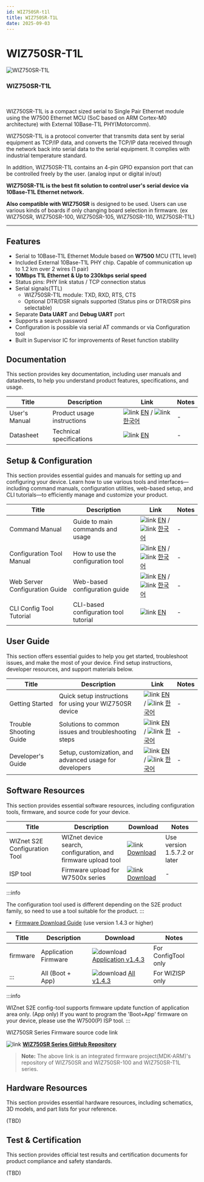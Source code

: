 ```yaml
---
id: WIZ750SR-t1l
title: WIZ750SR-T1L
date: 2025-09-03
---
```



# WIZ750SR-T1L

<div className="main-card">
  <img src="/img/products/wiz750sr-t1l/wiz750sr-t1l_3d.png" alt="WIZ750SR-T1L" />
  <div>
    <h3>WIZ750SR-T1L</h3>
    <br />
    <p>
      WIZ750SR-T1L is a compact sized serial to Single Pair Ethernet module using the W7500 Ethernet MCU (SoC based on ARM Cortex-M0 architecture) with External 10Base-T1L PHY(Motorcomm).
    </p>
  </div>
</div>

WIZ750SR-T1L is a protocol converter that transmits data sent by serial equipment as TCP/IP data, and converts the TCP/IP data received through the network back into serial data to the serial equipment. It complies with industrial temperature standard.

In addition, WIZ750SR-T1L contains an 4-pin GPIO expansion port that can be controlled freely by the user. (analog input or digital in/out)

**WIZ750SR-T1L is the best fit solution to control user's serial device via 10Base-T1L Ethernet network.**

**Also compatible with WIZ750SR** is designed to be used. Users can use various kinds of boards if only changing board selection in
firmware. (ex WIZ750SR, WIZ750SR-100, WIZ750SR-105, WIZ750SR-110, WIZ750SR-T1L)

-----

## Features

- Serial to 10Base-T1L Ethernet Module based on **W7500** MCU (TTL level)
- Included External 10Base-T1L PHY chip. Capable of communication up to 1.2 km over 2 wires (1 pair)
- **10Mbps T1L Ethernet & Up to 230kbps serial speed**
- Status pins: PHY link status / TCP connection status
- Serial signals(TTL)
    - WIZ750SR-T1L module: TXD, RXD, RTS, CTS
    - Optional DTR/DSR signals supported (Status pins or DTR/DSR pins
      selectable)
- Separate **Data UART** and **Debug UART** port
- Supports a search password 
- Configuration is possible via serial AT commands or via
  Configuration tool 
- Built in Supervisor IC for improvements of Reset function stability


## Documentation

This section provides key documentation, including user manuals and datasheets, to help you understand product features, specifications, and usage.

| Title | Description | Link | Notes |
|-------|-------------|------|-------|
| User's Manual  | Product usage instructions | ![link](\img\link.png) [EN](./Users-Manual-EN.mdx) / ![link](\img\link.png) [한국어](./Users-Manual-KO.mdx) | - |
| Datasheet | Technical specifications | ![link](\img\link.png) [EN](./Datasheet.md) | - |



## Setup & Configuration

This section provides essential guides and manuals for setting up and configuring your device.
Learn how to use various tools and interfaces—including command manuals, configuration utilities, web-based setup, and CLI tutorials—to efficiently manage and customize your product.

| Title | Description | Link | Notes |
|-------|-------------|------|-------|
| Command Manual | Guide to main commands and usage | ![link](\img\link.png) [EN](./Command-Manual-EN.mdx) / ![link](\img\link.png) [한국어](./Command-Manual-KO.mdx) | - |
| Configuration Tool Manual | How to use the configuration tool | ![link](\img\link.png) [EN](./Configuration-Tool-Manual-New-EN.mdx) / ![link](\img\link.png) [한국어](./Configuration-Tool-Manual-New-KO.mdx) | - |
| Web Server Configuration Guide | Web-based configuration guide | ![link](\img\link.png) [EN](./WIZ750SR_Web_Config_Guide_EN.mdx) / ![link](\img\link.png) [한국어](./WIZ750SR_Web_Config_Guide_KO.mdx) | - |
| CLI Config Tool Tutorial | CLI-based configuration tool tutorial | ![link](\img\link.png) [EN](./CLI-Config-Tool-Tutorial/CLI-Config-Tool-Tutorial.mdx) | - |


## User Guide

This section offers essential guides to help you get started, troubleshoot issues, and make the most of your device. Find setup instructions, developer resources, and support materials below.

| Title | Description | Link | Notes |
|-------|-------------|------|-------|
| Getting Started | Quick setup instructions for using your WIZ750SR device | ![link](\img\link.png) [EN](./Getting-Started-EN.md) / ![link](\img\link.png) [한국어](./Getting-Started-KO.md) | - |
| Trouble Shooting Guide | Solutions to common issues and troubleshooting steps | ![link](\img\link.png) [EN](./Trouble-Shooting-EN.mdx) / ![link](\img\link.png) [한국어](./Trouble-Shooting-KO.mdx) | - |
| Developer's Guide | Setup, customization, and advanced usage for developers | ![link](\img\link.png) [EN](./Developers-Guide-EN.mdx) / ![link](\img\link.png) [한국어](./Developers-Guide-KO.mdx) | - |


## Software Resources

This section provides essential software resources, including configuration tools, firmware, and source code for your device.

<Tabs groupId="Firmware">
  <TabItem value="tool" label="Tools" default>
      
  | Title | Description | Download | Notes |
  |-------|-------------|----------|-------|
  | WIZnet S2E Configuration Tool | WIZnet device search, configuration, and firmware upload tool | ![link](\img\link.png) [Download](https://github.com/Wiznet/WIZnet-S2E-Tool-GUI/releases) | Use version 1.5.7.2 or later |
  | ISP tool | Firmware upload for W7500x series | ![link](\img\link.png) [Download](./Download.mdx#w7500p-isp-tool) | - |

  :::info

  The configuration tool used is different depending on the S2E product family, so need to use a tool suitable for the product.
  :::
  </TabItem>
  <TabItem value="firmware" label="Firmware">

  - [Firmware Download Guide](./Download.mdx) (use version 1.4.3 or higher)

  | Title | Description                        | Download      | Notes |
  |-------|------------------------------------|---------------|-------|
  | firmware | Application Firmware  | ![download](/img/products/w5500/w5500_evb/icons/download.png) [Application v1.4.3](https://github.com/Wiznet/WIZ750SR/releases/download/v1.4.3/WIZSPE-T1Lv143.bin) |  For ConfigTool only |
  | ::: | All (Boot + App)           | ![download](/img/products/w5500/w5500_evb/icons/download.png) [All v1.4.3](https://github.com/Wiznet/WIZ750SR/releases/download/v1.4.3/WIZSPE-T1Lv143_incl_boot.bin) | For WIZISP only |

  :::info

  WIZnet S2E config-tool supports firmware update function of application area only. (App only) If you want to program the 'Boot+App' firmware on your device, please use the W7500(P) ISP tool.
  :::
  
  </TabItem>

  <TabItem value="source_code" label="Source code">
  WIZ750SR Series Firmware source code link

  ![link](\img\link.png) [**WIZ750SR Series GitHub Repository**](https://github.com/Wiznet/WIZ750SR)
  
  > **Note:** The above link is an integrated firmware project(MDK-ARM)'s
    repository of WIZ750SR and WIZ750SR-100 and WIZ750SR-T1L series.
  </TabItem>
</Tabs>
 

## Hardware Resources

This section provides essential hardware resources, including schematics, 3D models, and part lists for your reference.

(TBD)


## Test & Certification

This section provides official test results and certification documents for product compliance and safety standards.

(TBD)
